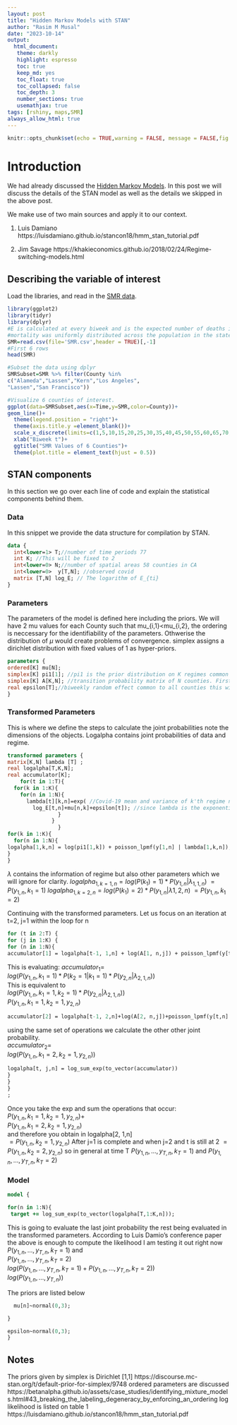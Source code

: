 ```yaml
---
layout: post
title: "Hidden Markov Models with STAN"
author: "Rasim M Musal"
date: "2023-10-14"
output:
  html_document:
   theme: darkly
   highlight: espresso
   toc: true
   keep_md: yes
   toc_float: true
   toc_collapsed: false
   toc_depth: 3
   number_sections: true
   usemathjax: true
tags: [rshiny, maps,SMR]
always_allow_html: true
---
```

<script type="text/x-mathjax-config">
MathJax.Hub.Config({
  TeX: { 
      equationNumbers: {
 
            autoNumber: "all",
            formatNumber: function (n) {return +n}
      } 
  }
});
</script>

```r
knitr::opts_chunk$set(echo = TRUE,warning = FALSE, message = FALSE,fig.path = ('./assets/img/2023-10-14-Hidden_Markov_Models_with_STAN'))
```

# Introduction

We had already discussed the [Hidden Markov Models](https://mmusal.github.io/blog/2023/Hidden-Markov-Models/). In this post we will discuss the details of the STAN model as well as the details we skipped in the above post.

We make use of two main sources and apply it to our context.\

1) Luis Damiano https://luisdamiano.github.io/stancon18/hmm_stan_tutorial.pdf\

2) Jim Savage https://khakieconomics.github.io/2018/02/24/Regime-switching-models.html\

## Describing the variable of interest
Load the libraries, and read in the [SMR data](https://mmusal.github.io/blog/2023/Explaining_rshinyapp/#SMR). 
```r
library(ggplot2)
library(tidyr)
library(dplyr)
#E is calculated at every biweek and is the expected number of deaths if
#mortality was uniformly distributed across the population in the state of California
SMR=read.csv(file='SMR.csv',header = TRUE)[,-1]
#First 6 rows
head(SMR)

#Subset the data using dplyr
SMRSubset=SMR %>% filter(County %in% 
c("Alameda","Lassen","Kern","Los Angeles",
"Lassen","San Francisco"))

#Visualize 6 counties of interest.
ggplot(data=SMRSubset,aes(x=Time,y=SMR,color=County))+
geom_line()+  
  theme(legend.position = "right")+
  theme(axis.title.y =element_blank())+
  scale_x_discrete(limits=c(1,5,10,15,20,25,30,35,40,45,50,55,60,65,70,75,77))+
  xlab("Biweek t")+
  ggtitle("SMR Values of 6 Counties")+
  theme(plot.title = element_text(hjust = 0.5))


```

## STAN components
In this section we go over each line of code and explain the statistical components behind them.

### Data
In this snippet we provide the data structure for compilation by STAN.
```stan
data { 
  int<lower=1> T;//number of time periods 77
  int K; //This will be fixed to 2
  int<lower=0> N;//number of spatial areas 58 counties in CA
  int<lower=0>  y[T,N]; //observed covid
  matrix [T,N] log_E; // The logarithm of E_{ti} 
}
```

### Parameters

The parameters of the model is defined here including the priors. 
We will have 2 mu values for each County such that mu_{i,1}<mu_{i,2}, the ordering is neccessary for the identifiability of the parameters. Othwerise the distribution of $\mu$ would create problems of convergence. simplex assigns a dirichlet distribution with fixed values of 1 as hyper-priors.

```stan
parameters {
ordered[K] mu[N]; 
simplex[K] pi1[1]; //pi1 is the prior distribution on K regimes common to all the counties. 
simplex[K] A[K,N]; //transition probability matrix of N counties. First K component is the given
real epsilon[T];//biweekly random effect common to all counties this will be extended in its dimension T,N
}
```
### Transformed Parameters

This is where we define the steps to calculate the joint probabilities note the dimensions of the objects. Logalpha contains joint probabilities of data and regime.
```stan
transformed parameters {
matrix[K,N] lambda [T] ;
real logalpha[T,K,N];
real accumulator[K];
    for(t in 1:T){
  for(k in 1:K){     
    for(n in 1:N){
      lambda[t][k,n]=exp( //Covid-19 mean and variance of k'th regime n'th county at time t.
        log_E[t,n]+mu[n,k]+epsilon[t]); //since lambda is the exponential of the linear equation lambda is  E[t,n]*exp(mu[n,k]+epsilon[t])
                }
              }
                }
for(k in 1:K){
  for(n in 1:N){
logalpha[1,k,n] = log(pi1[1,k]) + poisson_lpmf(y[1,n] | lambda[1,k,n]);
}
}
```

$\lambda$ contains the information of regime but also other parameters
which we will ignore for clarity.
$logalpha_{1,k=1,n}=log(P(k_{1})=1)*P(y_{1,n}|\lambda_{1,1,n})$
$=P(y_{1,n},k_{1}=1)$
$logalpha_{1,k=2,n}=log(P(k_{1})=2)*P(y_{1,n}|\lambda{1,2,n})$
$=P(y_{1,n},k_{1}=2)$

Continuing with the transformed parameters.
Let us focus on an iteration at t=2, j=1 within the loop for n
```stan
for (t in 2:T) {
for (j in 1:K) {
for (n in 1:N){
accumulator[1] = logalpha[t-1, 1,n] + log(A[1, n,j]) + poisson_lpmf(y[t,n] | lambda[t,j,n]);
```

This is evaluating:
$accumulator_{1}=$\
$log(P(y_{1,n},k_{1}=1)*P(k_{2}=1|k_{1}=1)*P(y_{2,n}|\lambda_{2,1,n}))$\
This is equivalent to \
$log(P(y_{1,n},k_{1}=1,k_{2}=1)*P(y_{2,n}|\lambda_{2,1,n}))$\
$P(y_{1,n},k_{1}=1,k_{2}=1,y_{2,n})$\

```stan
accumulator[2] = logalpha[t-1, 2,n]+log(A[2, n,j])+poisson_lpmf(y[t,n] |lambda[t,j,n]);
```
using the same set of operations we calculate the other other joint probability.\
$accumulator_{2}=$\
$log(P(y_{1,n},k_{1}=2,k_{2}=1,y_{2,n}))$\


```stan
logalpha[t, j,n] = log_sum_exp(to_vector(accumulator))
}
}
}
;
```

Once you take the exp and sum the operations that occur:\
$P(y_{1,n},k_{1}=1,k_{2}=1,y_{2,n})+$\
$P(y_{1,n},k_{1}=2,k_{2}=1,y_{2,n})$\
and therefore you obtain in logalpha[2, 1,n]\
$=P(y_{1,n},k_{2}=1,y_{2,n})$
After j=1 is complete and when j=2 and t is still at 2
$=P(y_{1,n},k_{2}=2,y_{2,n})$
so in general at time T
$P(y_{1,n},...,y_{T,n},k_{T}=1)$ and 
$P(y_{1,n},...,y_{T,n},k_{T}=2)$

### Model

```stan
model {

for(n in 1:N){  
 target += log_sum_exp(to_vector(logalpha[T,1:K,n]));
```
This is going to evaluate the last joint probability
the rest being evaluated in the transformed parameters.
According to Luis Damio's conference paper the above is enough
to compute the likelihood I am testing it out right now
$P(y_{1,n},...,y_{T,n},k_{T}=1)$ and \
$P(y_{1,n},...,y_{T,n},k_{T}=2)$\
$log(P(y_{1,n},...,y_{T,n},k_{T}=1)+P(y_{1,n},...,y_{T,n},k_{T}=2))$\
$log(P(y_{1,n},...,y_{T,n}))$\


The priors are listed below

```stan
  mu[n]~normal(0,3);

}

epsilon~normal(0,3);
}

```

## Notes
The priors given by simplex is Dirichlet [1,1]
https://discourse.mc-stan.org/t/default-prior-for-simplex/9748
ordered parameters are discussed
https://betanalpha.github.io/assets/case_studies/identifying_mixture_models.html#43_breaking_the_labeling_degeneracy_by_enforcing_an_ordering
log likelihood is listed on table 1
https://luisdamiano.github.io/stancon18/hmm_stan_tutorial.pdf
